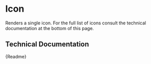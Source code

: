 

<Meta title="Components/Visual/Icon" component={CmIcon} />

# Icon

Renders a single icon. For the full list of icons consult the technical documentation at the bottom of this page.

<Canvas>
	<CmIcon icon="information" />
	<CmIcon icon="delete" />
	<CmIcon icon="hide" />
	<CmIcon icon="search" />
	<CmIcon icon="sort" />
	<CmIcon icon="contextMenu" />
</Canvas>

## Technical Documentation

<Description>{Readme}</Description>
